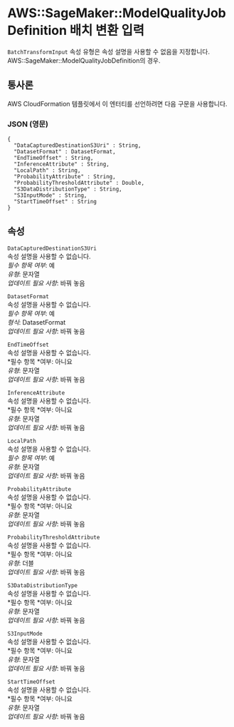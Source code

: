 # AWS::SageMaker::ModelQualityJobDefinition 배치 변환 입력

`BatchTransformInput` 속성 유형은 속성 설명을 사용할 수 없음을 지정합니다. AWS::SageMaker::ModelQualityJobDefinition의 경우.

## 통사론

AWS CloudFormation 템플릿에서 이 엔터티를 선언하려면 다음 구문을 사용합니다.

### JSON (영문)

```
{
  "DataCapturedDestinationS3Uri" : String,
  "DatasetFormat" : DatasetFormat,
  "EndTimeOffset" : String,
  "InferenceAttribute" : String,
  "LocalPath" : String,
  "ProbabilityAttribute" : String,
  "ProbabilityThresholdAttribute" : Double,
  "S3DataDistributionType" : String,
  "S3InputMode" : String,
  "StartTimeOffset" : String
}
```

## 속성

`DataCapturedDestinationS3Uri`  
속성 설명을 사용할 수 없습니다.  
_필수 항목 여부_: 예  
_유형_: 문자열  
_업데이트 필요 사항_: 바꿔 놓음

`DatasetFormat`  
속성 설명을 사용할 수 없습니다.  
_필수 항목 여부_: 예  
_형식_: DatasetFormat  
_업데이트 필요 사항_: 바꿔 놓음

`EndTimeOffset`  
속성 설명을 사용할 수 없습니다.  
*필수 항목 *여부: 아니요  
_유형_: 문자열  
_업데이트 필요 사항_: 바꿔 놓음

`InferenceAttribute`  
속성 설명을 사용할 수 없습니다.  
*필수 항목 *여부: 아니요  
_유형_: 문자열  
_업데이트 필요 사항_: 바꿔 놓음

`LocalPath`  
속성 설명을 사용할 수 없습니다.  
_필수 항목 여부_: 예  
_유형_: 문자열  
_업데이트 필요 사항_: 바꿔 놓음

`ProbabilityAttribute`  
속성 설명을 사용할 수 없습니다.  
*필수 항목 *여부: 아니요  
_유형_: 문자열  
_업데이트 필요 사항_: 바꿔 놓음

`ProbabilityThresholdAttribute`  
속성 설명을 사용할 수 없습니다.  
*필수 항목 *여부: 아니요  
_유형_: 더블  
_업데이트 필요 사항_: 바꿔 놓음

`S3DataDistributionType`  
속성 설명을 사용할 수 없습니다.  
*필수 항목 *여부: 아니요  
_유형_: 문자열  
_업데이트 필요 사항_: 바꿔 놓음

`S3InputMode`  
속성 설명을 사용할 수 없습니다.  
*필수 항목 *여부: 아니요  
_유형_: 문자열  
_업데이트 필요 사항_: 바꿔 놓음

`StartTimeOffset`  
속성 설명을 사용할 수 없습니다.  
*필수 항목 *여부: 아니요  
_유형_: 문자열  
_업데이트 필요 사항_: 바꿔 놓음
